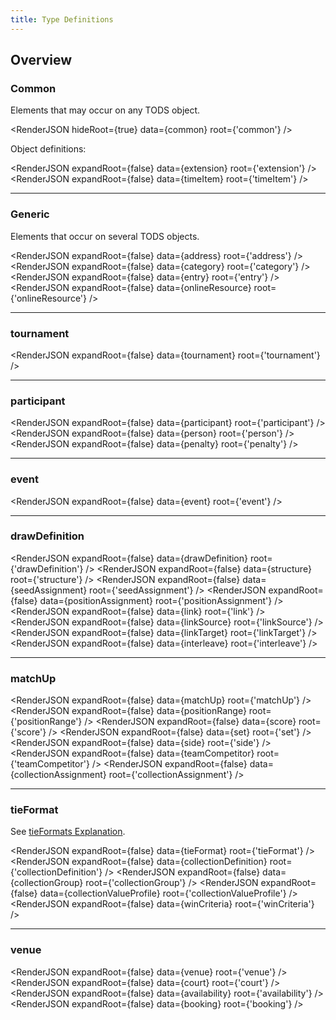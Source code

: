 ```yaml
---
title: Type Definitions
---
```




## Overview

### Common

Elements that may occur on any TODS object.

<RenderJSON hideRoot={true} data={common} root={'common'} />

Object definitions:

<RenderJSON expandRoot={false} data={extension} root={'extension'} />
<RenderJSON expandRoot={false} data={timeItem} root={'timeItem'} />

---

### Generic

Elements that occur on several TODS objects.

<RenderJSON expandRoot={false} data={address} root={'address'} />
<RenderJSON expandRoot={false} data={category} root={'category'} />
<RenderJSON expandRoot={false} data={entry} root={'entry'} />
<RenderJSON expandRoot={false} data={onlineResource} root={'onlineResource'} />

---

### tournament

<RenderJSON expandRoot={false} data={tournament} root={'tournament'} />

---

### participant

<RenderJSON expandRoot={false} data={participant} root={'participant'} />
<RenderJSON expandRoot={false} data={person} root={'person'} />
<RenderJSON expandRoot={false} data={penalty} root={'penalty'} />

---

### event

<RenderJSON expandRoot={false} data={event} root={'event'} />

---

### drawDefinition

<RenderJSON expandRoot={false} data={drawDefinition} root={'drawDefinition'} />
<RenderJSON expandRoot={false} data={structure} root={'structure'} />
<RenderJSON expandRoot={false} data={seedAssignment} root={'seedAssignment'} />
<RenderJSON
  expandRoot={false}
  data={positionAssignment}
  root={'positionAssignment'}
/>
<RenderJSON expandRoot={false} data={link} root={'link'} />
<RenderJSON expandRoot={false} data={linkSource} root={'linkSource'} />
<RenderJSON expandRoot={false} data={linkTarget} root={'linkTarget'} />
<RenderJSON expandRoot={false} data={interleave} root={'interleave'} />

---

### matchUp

<RenderJSON expandRoot={false} data={matchUp} root={'matchUp'} />
<RenderJSON expandRoot={false} data={positionRange} root={'positionRange'} />
<RenderJSON expandRoot={false} data={score} root={'score'} />
<RenderJSON expandRoot={false} data={set} root={'set'} />
<RenderJSON expandRoot={false} data={side} root={'side'} />
<RenderJSON expandRoot={false} data={teamCompetitor} root={'teamCompetitor'} />
<RenderJSON
  expandRoot={false}
  data={collectionAssignment}
  root={'collectionAssignment'}
/>

---

### tieFormat

See [tieFormats Explanation](../concepts/tieFormat).

<RenderJSON expandRoot={false} data={tieFormat} root={'tieFormat'} />
<RenderJSON
  expandRoot={false}
  data={collectionDefinition}
  root={'collectionDefinition'}
/>
<RenderJSON
  expandRoot={false}
  data={collectionGroup}
  root={'collectionGroup'}
/>
<RenderJSON
  expandRoot={false}
  data={collectionValueProfile}
  root={'collectionValueProfile'}
/>
<RenderJSON expandRoot={false} data={winCriteria} root={'winCriteria'} />

---

### venue

<RenderJSON expandRoot={false} data={venue} root={'venue'} />
<RenderJSON expandRoot={false} data={court} root={'court'} />
<RenderJSON expandRoot={false} data={availability} root={'availability'} />
<RenderJSON expandRoot={false} data={booking} root={'booking'} />
